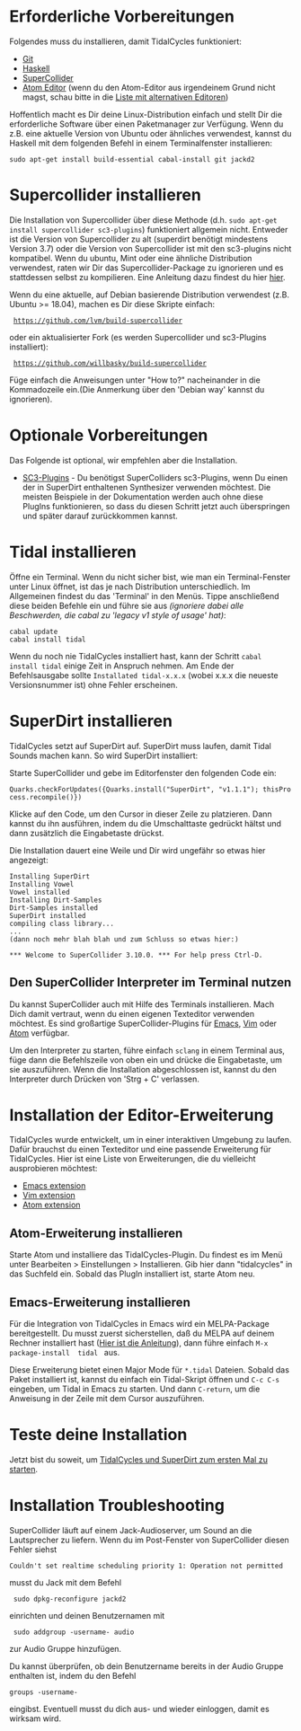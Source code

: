 =Erforderliche Vorbereitungen=

Folgendes muss du installieren, damit TidalCycles funktioniert:

* [https://git-scm.com/ Git]
* [https://www.haskell.org/platform/ Haskell]
* [http://supercollider.github.io/download SuperCollider]
* [https://atom.io/ Atom Editor]  (wenn du den Atom-Editor aus irgendeinem Grund nicht magst, schau bitte in die [[List of tidal editors|Liste mit  alternativen Editoren]])

Hoffentlich macht es Dir deine Linux-Distribution einfach und stellt Dir die erforderliche Software über einen Paketmanager zur Verfügung. Wenn du z.B. eine aktuelle Version von Ubuntu oder ähnliches verwendest, kannst du Haskell mit dem folgenden Befehl in einem Terminalfenster installieren:

 sudo apt-get install build-essential cabal-install git jackd2

=Supercollider installieren=
Die Installation von Supercollider über diese Methode (d.h. <code>sudo apt-get install supercollider sc3-plugins</code>) funktioniert allgemein nicht. Entweder ist die Version von Supercollider zu alt (superdirt benötigt mindestens Version 3.7) oder die Version von Supercollider ist mit den sc3-plugins nicht kompatibel. Wenn du ubuntu, Mint oder eine ähnliche Distribution verwendest, raten wir Dir das Supercollider-Package zu ignorieren und es stattdessen selbst zu kompilieren. 
Eine Anleitung dazu findest du hier  [https://supercollider.github.io/development/building.html hier].
 
Wenn du eine aktuelle, auf Debian basierende Distribution verwendest (z.B. Ubuntu >= 18.04), machen es Dir diese Skripte einfach:
  https://github.com/lvm/build-supercollider
oder ein aktualisierter Fork (es werden Supercollider und sc3-Plugins installiert):
  https://github.com/willbasky/build-supercollider

Füge einfach die Anweisungen unter "How to?" nacheinander in die Kommadozeile ein.(Die Anmerkung über den 'Debian way' kannst du ignorieren).

=Optionale Vorbereitungen=

Das Folgende ist optional, wir empfehlen aber die Installation.

* [https://supercollider.github.io/sc3-plugins/ SC3-Plugins] - Du benötigst SuperColliders sc3-Plugins, wenn Du einen der in SuperDirt enthaltenen Synthesizer verwenden möchtest. Die meisten Beispiele in der Dokumentation werden auch ohne diese PlugIns funktionieren, so dass du diesen Schritt jetzt auch überspringen und später darauf zurückkommen kannst.

= Tidal installieren=

Öffne ein Terminal. Wenn du nicht sicher bist, wie man ein Terminal-Fenster unter Linux öffnet, ist das je nach Distribution unterschiedlich. Im Allgemeinen findest du das 'Terminal' in den Menüs. 
Tippe anschließend diese beiden Befehle ein und führe sie aus ''(ignoriere dabei alle Beschwerden, die cabal zu 'legacy v1 style of usage' hat)'':

 cabal update
 cabal install tidal

Wenn du noch nie TidalCycles installiert hast, kann der Schritt <code>cabal install tidal</code> einige Zeit in Anspruch nehmen. Am Ende der Befehlsausgabe sollte <code>Installated tidal-x.x.x</code> (wobei x.x.x die neueste Versionsnummer ist) ohne Fehler erscheinen.

=SuperDirt installieren=

TidalCycles setzt auf SuperDirt auf. SuperDirt muss laufen, damit Tidal Sounds machen kann. So wird SuperDirt installiert:

Starte SuperCollider und gebe im Editorfenster den folgenden Code ein:

 Quarks.checkForUpdates({Quarks.install("SuperDirt", "v1.1.1"); thisProcess.recompile()})

Klicke auf den Code, um den Cursor in dieser Zeile zu platzieren.
Dann kannst du ihn ausführen, indem du die Umschalttaste gedrückt hältst und dann zusätzlich die Eingabetaste drückst.

Die Installation dauert eine Weile und Dir wird ungefähr so etwas hier angezeigt:

<source lang="plaintext">
Installing SuperDirt
Installing Vowel
Vowel installed
Installing Dirt-Samples
Dirt-Samples installed
SuperDirt installed
compiling class library...
...
(dann noch mehr blah blah und zum Schluss so etwas hier:)

*** Welcome to SuperCollider 3.10.0. *** For help press Ctrl-D.
</source>

==Den SuperCollider Interpreter im Terminal nutzen==

Du kannst SuperCollider auch mit Hilfe des Terminals installieren. Mach Dich damit vertraut, wenn du einen eigenen Texteditor verwenden möchtest. 
Es sind großartige SuperCollider-Plugins für [https://github.com/supercollider/scel Emacs], [https://github.com/supercollider/scvim Vim] oder [https://atom.io/packages/supercollider Atom] verfügbar.

Um den Interpreter zu starten, führe einfach <code>sclang</code> in einem Terminal aus, füge dann die Befehlszeile von oben ein und drücke die Eingabetaste, um sie auszuführen. Wenn die Installation abgeschlossen ist, kannst du den Interpreter durch Drücken von 'Strg + C' verlassen.

=Installation der Editor-Erweiterung=

TidalCycles wurde entwickelt, um in einer interaktiven Umgebung zu laufen. Dafür brauchst du einen Texteditor und eine passende Erweiterung für TidalCycles. Hier ist eine Liste von Erweiterungen, die du vielleicht ausprobieren möchtest:


* [https://github.com/supercollider/scel Emacs extension]
* [https://github.com/supercollider/scvim Vim extension]
* [https://github.com/crucialfelix/atom-supercollider Atom extension]

==Atom-Erweiterung installieren==

Starte Atom und installiere das TidalCycles-Plugin. Du findest es im Menü unter Bearbeiten > Einstellungen > Installieren. Gib hier dann "tidalcycles" in das Suchfeld ein. Sobald das PlugIn installiert ist, starte Atom neu.

==Emacs-Erweiterung installieren==

Für die Integration von TidalCycles in Emacs wird ein MELPA-Package bereitgestellt. Du musst zuerst sicherstellen, daß du MELPA auf deinem Rechner installiert hast ([https://melpa.org/#/getting-started Hier ist die Anleitung]), dann führe einfach <code>M-x package-install <return> tidal <return></code> aus.

Diese Erweiterung bietet einen Major Mode für <code>*.tidal</code> Dateien. Sobald das Paket installiert ist, kannst du einfach ein Tidal-Skript öffnen und <code>C-c C-s</code> eingeben, um Tidal in Emacs zu starten. Und dann <code>C-return</code>, um die Anweisung in der Zeile mit dem Cursor auszuführen.

=Teste deine Installation=

Jetzt bist du soweit, um [[Start_tidalcycles_and_superdirt_for_the_first_time| TidalCycles und SuperDirt zum ersten Mal zu starten]].

= Installation Troubleshooting =

SuperCollider läuft auf einem Jack-Audioserver, um Sound an die Lautsprecher zu liefern. Wenn du im Post-Fenster von SuperCollider diesen Fehler siehst

<source>
Couldn't set realtime scheduling priority 1: Operation not permitted
</source>

musst du Jack mit dem Befehl <source inline> sudo dpkg-reconfigure jackd2 </source> einrichten und deinen Benutzernamen mit <source inline> sudo addgroup -username- audio </source> zur Audio Gruppe hinzufügen.

Du kannst überprüfen, ob dein Benutzername bereits in der Audio Gruppe enthalten ist, indem du den Befehl <source inline>groups -username-</source> eingibst.  Eventuell musst du dich aus- und wieder einloggen, damit es wirksam wird.